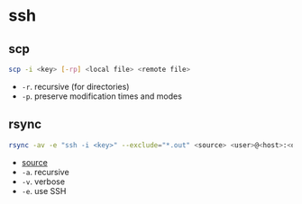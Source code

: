 # ssh

## scp

```bash
scp -i <key> [-rp] <local file> <remote file>
```

- `-r`. recursive (for directories)
- `-p`. preserve modification times and modes

## rsync

```bash
rsync -av -e "ssh -i <key>" --exclude="*.out" <source> <user>@<host>:<dest>
```

- [source](https://www.cyberciti.biz/faq/scp-exclude-files-when-using-command-recursively-on-unix-linux/)
- `-a`. recursive
- `-v`. verbose
- `-e`. use SSH
